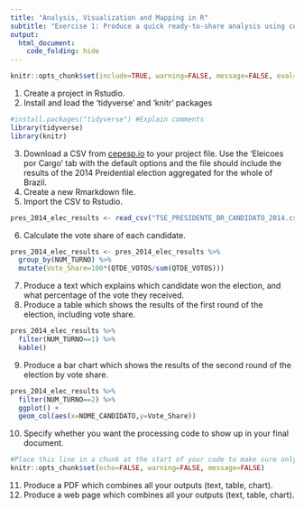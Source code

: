 ```yaml
---
title: "Analysis, Visualization and Mapping in R"
subtitle: "Exercise 1: Produce a quick ready-to-share analysis using cepespata"
output: 
  html_document:
    code_folding: hide
---
```


```r
knitr::opts_chunk$set(include=TRUE, warning=FALSE, message=FALSE, eval=FALSE)
```

1. Create a project in Rstudio.
2. Install and load the 'tidyverse' and 'knitr' packages
```r
#install.packages("tidyverse") #Explain comments
library(tidyverse)
library(knitr)
```

3. Download a CSV from [cepesp.io](cepesp.io) to your project file. Use the 'Eleicoes por Cargo' tab with the default options and the file should include the results of the 2014 Preidential election aggregated for the whole of Brazil.
4. Create a new Rmarkdown file. 
5. Import the CSV to Rstudio.
```r
pres_2014_elec_results <- read_csv("TSE_PRESIDENTE_BR_CANDIDATO_2014.csv")
```

6. Calculate the vote share of each candidate. 
```r
pres_2014_elec_results <- pres_2014_elec_results %>% 
  group_by(NUM_TURNO) %>% 
  mutate(Vote_Share=100*(QTDE_VOTOS/sum(QTDE_VOTOS)))
```

7. Produce a text which explains which candidate won the election, and what percentage of the vote they received. 
8. Produce a table which shows the results of the first round of the election, including vote share.
```r
pres_2014_elec_results %>% 
  filter(NUM_TURNO==1) %>% 
  kable()
```

9. Produce a bar chart which shows the results of the second round of the election by vote share.

```r
pres_2014_elec_results %>% 
  filter(NUM_TURNO==2) %>% 
  ggplot() + 
  geom_col(aes(x=NOME_CANDIDATO,y=Vote_Share))
```

10. Specify whether you want the processing code to show up in your final document.
```r
#Place this line in a chunk at the start of your code to make sure only the outputs appear
knitr::opts_chunk$set(echo=FALSE, warning=FALSE, message=FALSE)
```

11. Produce a PDF which combines all your outputs (text, table, chart).
12. Produce a web page which combines all your outputs (text, table, chart).
